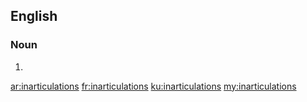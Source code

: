 ==English==

===Noun===
{{head|en}}

# {{plural of|inarticulation}}

[[ar:inarticulations]]
[[fr:inarticulations]]
[[ku:inarticulations]]
[[my:inarticulations]]